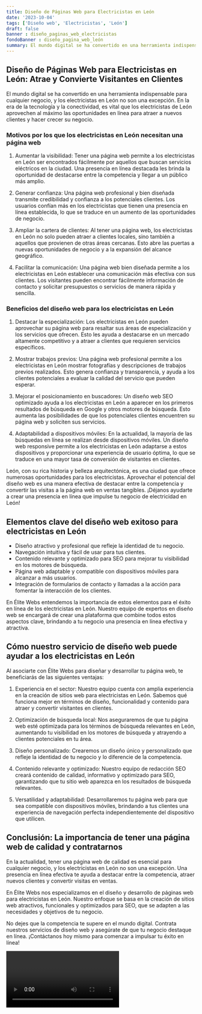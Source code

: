 ```yaml
---
title: Diseño de Páginas Web para Electricistas en León
date: '2023-10-04'
tags: ['Diseño web', 'Electricistas', 'León']
draft: false
banner : diseño_paginas_web_electricistas
fondoBanner : diseño_pagina_web_león
summary: El mundo digital se ha convertido en una herramienta indispensable para cualquier negocio, y los electricistas en León no son una excepción. En la era de la tecnología y la conectividad, es vital que los electricistas de León aprovechen al máximo las oportunidades en línea para atraer a nuevos clientes y hacer crecer su negocio.
---
```


## Diseño de Páginas Web para Electricistas en León: Atrae y Convierte Visitantes en Clientes

El mundo digital se ha convertido en una herramienta indispensable para cualquier negocio, y los electricistas en León no son una excepción. En la era de la tecnología y la conectividad, es vital que los electricistas de León aprovechen al máximo las oportunidades en línea para atraer a nuevos clientes y hacer crecer su negocio.

### Motivos por los que los electricistas en León necesitan una página web

1. Aumentar la visibilidad: Tener una página web permite a los electricistas en León ser encontrados fácilmente por aquellos que buscan servicios eléctricos en la ciudad. Una presencia en línea destacada les brinda la oportunidad de destacarse entre la competencia y llegar a un público más amplio.

2. Generar confianza: Una página web profesional y bien diseñada transmite credibilidad y confianza a los potenciales clientes. Los usuarios confían más en los electricistas que tienen una presencia en línea establecida, lo que se traduce en un aumento de las oportunidades de negocio.

3. Ampliar la cartera de clientes: Al tener una página web, los electricistas en León no solo pueden atraer a clientes locales, sino también a aquellos que provienen de otras áreas cercanas. Esto abre las puertas a nuevas oportunidades de negocio y a la expansión del alcance geográfico.

4. Facilitar la comunicación: Una página web bien diseñada permite a los electricistas en León establecer una comunicación más efectiva con sus clientes. Los visitantes pueden encontrar fácilmente información de contacto y solicitar presupuestos o servicios de manera rápida y sencilla.

### Beneficios del diseño web para los electricistas en León

1. Destacar la especialización: Los electricistas en León pueden aprovechar su página web para resaltar sus áreas de especialización y los servicios que ofrecen. Esto les ayuda a destacarse en un mercado altamente competitivo y a atraer a clientes que requieren servicios específicos.

2. Mostrar trabajos previos: Una página web profesional permite a los electricistas en León mostrar fotografías y descripciones de trabajos previos realizados. Esto genera confianza y transparencia, y ayuda a los clientes potenciales a evaluar la calidad del servicio que pueden esperar.

3. Mejorar el posicionamiento en buscadores: Un diseño web SEO optimizado ayuda a los electricistas en León a aparecer en los primeros resultados de búsqueda en Google y otros motores de búsqueda. Esto aumenta las posibilidades de que los potenciales clientes encuentren su página web y soliciten sus servicios.

4. Adaptabilidad a dispositivos móviles: En la actualidad, la mayoría de las búsquedas en línea se realizan desde dispositivos móviles. Un diseño web responsive permite a los electricistas en León adaptarse a estos dispositivos y proporcionar una experiencia de usuario óptima, lo que se traduce en una mayor tasa de conversión de visitantes en clientes.

León, con su rica historia y belleza arquitectónica, es una ciudad que ofrece numerosas oportunidades para los electricistas. Aprovechar el potencial del diseño web es una manera efectiva de destacar entre la competencia y convertir las visitas a la página web en ventas tangibles. ¡Déjanos ayudarte a crear una presencia en línea que impulse tu negocio de electricidad en León!

<GifSeo />

<Cta />

## Elementos clave del diseño web exitoso para electricistas en León

- Diseño atractivo y profesional que refleje la identidad de tu negocio.
- Navegación intuitiva y fácil de usar para tus clientes.
- Contenido relevante y optimizado para SEO para mejorar tu visibilidad en los motores de búsqueda.
- Página web adaptable y compatible con dispositivos móviles para alcanzar a más usuarios.
- Integración de formularios de contacto y llamadas a la acción para fomentar la interacción de los clientes.

En Élite Webs entendemos la importancia de estos elementos para el éxito en línea de los electricistas en León. Nuestro equipo de expertos en diseño web se encargará de crear una plataforma que combine todos estos aspectos clave, brindando a tu negocio una presencia en línea efectiva y atractiva.

## Cómo nuestro servicio de diseño web puede ayudar a los electricistas en León

Al asociarte con Élite Webs para diseñar y desarrollar tu página web, te beneficiarás de las siguientes ventajas:

1. Experiencia en el sector: Nuestro equipo cuenta con amplia experiencia en la creación de sitios web para electricistas en León. Sabemos qué funciona mejor en términos de diseño, funcionalidad y contenido para atraer y convertir visitantes en clientes.

2. Optimización de búsqueda local: Nos aseguraremos de que tu página web esté optimizada para los términos de búsqueda relevantes en León, aumentando tu visibilidad en los motores de búsqueda y atrayendo a clientes potenciales en tu área.

3. Diseño personalizado: Crearemos un diseño único y personalizado que refleje la identidad de tu negocio y lo diferencie de la competencia.

4. Contenido relevante y optimizado: Nuestro equipo de redacción SEO creará contenido de calidad, informativo y optimizado para SEO, garantizando que tu sitio web aparezca en los resultados de búsqueda relevantes.

5. Versatilidad y adaptabilidad: Desarrollaremos tu página web para que sea compatible con dispositivos móviles, brindando a tus clientes una experiencia de navegación perfecta independientemente del dispositivo que utilicen.

## Conclusión: La importancia de tener una página web de calidad y contratarnos

En la actualidad, tener una página web de calidad es esencial para cualquier negocio, y los electricistas en León no son una excepción. Una presencia en línea efectiva te ayuda a destacar entre la competencia, atraer nuevos clientes y convertir visitas en ventas.

En Élite Webs nos especializamos en el diseño y desarrollo de páginas web para electricistas en León. Nuestro enfoque se basa en la creación de sitios web atractivos, funcionales y optimizados para SEO, que se adapten a las necesidades y objetivos de tu negocio.

No dejes que la competencia te supere en el mundo digital. Contrata nuestros servicios de diseño web y asegúrate de que tu negocio destaque en línea. ¡Contáctanos hoy mismo para comenzar a impulsar tu éxito en línea!

<Video />

<CtaBot job='Electricistas' city='León'/>

<Gmaps query='León+españa+maps' />